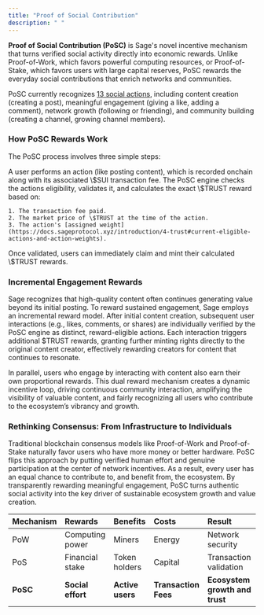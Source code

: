 ```yaml
---
title: "Proof of Social Contribution"
description: " "
---
```


**Proof of Social Contribution (PoSC)** is Sage's novel incentive mechanism that turns verified social activity directly into economic rewards. Unlike Proof-of-Work, which favors powerful computing resources, or Proof-of-Stake, which favors users with large capital reserves, PoSC rewards the everyday social contributions that enrich networks and communities.

PoSC currently recognizes [13 social actions](https://docs.sageprotocol.xyz/introduction/4-trust#current-eligible-actions-and-action-weights), including content creation (creating a post), meaningful engagement (giving a like, adding a comment), network growth (following or friending), and community building (creating a channel, growing channel members).

### How PoSC Rewards Work

The PoSC process involves three simple steps:

<Steps>
  <Step title="Social Action" iconType="solid">
    A user performs an action (like posting content), which is recorded onchain along with its associated \$SUI transaction fee.
  </Step>
  <Step title="Evaluation & Calculation">
    The PoSC engine checks the actions eligibility, validates it, and calculates the exact \$TRUST reward based on:

    1. The transaction fee paid.
    2. The market price of \$TRUST at the time of the action.
    3. The action's [assigned weight](https://docs.sageprotocol.xyz/introduction/4-trust#current-eligible-actions-and-action-weights).
  </Step>
  <Step title="Reward Minting">
    Once validated, users can immediately claim and mint their calculated \$TRUST rewards.
  </Step>
</Steps>

### **Incremental Engagement Rewards**

Sage recognizes that high-quality content often continues generating value beyond its initial posting. To reward sustained engagement, Sage employs an incremental reward model. After initial content creation, subsequent user interactions (e.g., likes, comments, or shares) are individually verified by the PoSC engine as distinct, reward-eligible actions. Each interaction triggers additional \$TRUST rewards, granting further minting rights directly to the original content creator, effectively rewarding creators for content that continues to resonate.

In parallel, users who engage by interacting with content also earn their own proportional rewards. This dual reward mechanism creates a dynamic incentive loop, driving continuous community interaction, amplifying the visibility of valuable content, and fairly recognizing all users who contribute to the ecosystem’s vibrancy and growth.

### Rethinking Consensus: From Infrastructure to Individuals

Traditional blockchain consensus models like Proof-of-Work and Proof-of-Stake naturally favor users who have more money or better hardware. PoSC flips this approach by putting verified human effort and genuine participation at the center of network incentives. As a result, every user has an equal chance to contribute to, and benefit from, the ecosystem. By transparently rewarding meaningful engagement, PoSC turns authentic social activity into the key driver of sustainable ecosystem growth and value creation.

| Mechanism | Rewards           | Benefits         | Costs                | Result                         |
| :-------- | :---------------- | :--------------- | :------------------- | :----------------------------- |
| PoW       | Computing power   | Miners           | Energy               | Network security               |
| PoS       | Financial stake   | Token holders    | Capital              | Transaction validation         |
| **PoSC**  | **Social effort** | **Active users** | **Transaction Fees** | **Ecosystem growth and trust** |